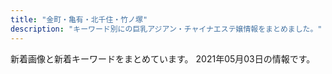 ```yaml
---
title: "金町・亀有・北千住・竹ノ塚"
description: "キーワード別にの巨乳アジアン・チャイナエステ嬢情報をまとめました。"
---
```


新着画像と新着キーワードをまとめています。
2021年05月03日の情報です。

<DmmAffiliateIns />
<KeywordTable
  shops={
    [
    {
        "station": "JR\u91d1\u753a\u99c5\u5317\u53e3",
        "keywords": {
            "87": 4,
            "86": 6,
            "88": 4,
            "E": 4,
            "C": 15,
            "F": 4,
            "D": 14,
            "85": 8
        },
        "name": "\u3086\u308a\u304b\u3054",
        "img_links": [
            "http://www.yurikago-massage.work/img/sta10.jpg",
            "http://www.yurikago-massage.work/img/sta7.jpg",
            "http://www.yurikago-massage.work/img/st12.jpg",
            "http://www.yurikago-massage.work/img/sta8.jpg",
            "http://www.yurikago-massage.work/img/st13.jpg",
            "http://www.yurikago-massage.work/img/sta13.jpg",
            "http://www.yurikago-massage.work/img/st10.jpg",
            "http://www.yurikago-massage.work/img/sta11.jpg",
            "http://www.yurikago-massage.work/img/fla-2.jpg",
            "http://www.yurikago-massage.work/img/botton.jpg",
            "http://www.yurikago-massage.work/img/sta12.jpg",
            "http://www.yurikago-massage.work/img/st8.jpg",
            "http://www.yurikago-massage.work/img/st6.jpg",
            "http://www.yurikago-massage.work/img/sta9.jpg",
            "http://www.yurikago-massage.work/img/mo.png",
            "http://www.yurikago-massage.work/img/st11.jpg",
            "http://www.yurikago-massage.work/img/st9.jpg",
            "http://www.yurikago-massage.work/img/fla-1.jpg",
            "http://www.yurikago-massage.work/img/st09.jpg",
            "http://www.yurikago-massage.work/img/nos.jpg",
            "http://www.yurikago-massage.work/img/st7.jpg",
            "http://www.yurikago-massage.work/img/sta6.jpg"
        ],
        "url": "http://www.yurikago-massage.work/"
    },
    {
        "url": "https://besteste.com/",
        "keywords": {
            "D": 2,
            "E": 2,
            "C": 1,
            "85": 2,
            "86": 1
        },
        "name": "\u685c",
        "station": "JR\u4e80\u6709\u99c5\u5317\u53e3",
        "img_links": [
            "https://besteste.com/staffPhoto/s20210427121000.jpg",
            "https://besteste.com/images/returnBtn.png",
            "https://besteste.com/staffPhoto/b20201104202740.jpg",
            "https://besteste.com/staffPhoto/s20210427120848.jpg",
            "https://besteste.com/staffPhoto/b20201104202235.jpg",
            "https://besteste.com/staffPhoto/b20210206174451.jpg",
            "https://besteste.com/staffPhoto/s20210427121331.jpg",
            "https://besteste.com/staffPhoto/s20201104202024.jpg",
            "https://besteste.com/staffPhoto/s20201104202740.jpg",
            "https://besteste.com/staffPhoto/b20210427121106.jpg",
            "https://besteste.com/staffPhoto/s20201223163111.jpg",
            "https://besteste.com/staffPhoto/b20201104202024.jpg",
            "https://besteste.com/staffPhoto/b20201104202122.jpg",
            "https://besteste.com/images/slider1/03.jpg",
            "https://besteste.com/staffPhoto/b20210206174033.jpg",
            "https://besteste.com/staffPhoto/b20201223163111.jpg",
            "https://besteste.com/staffPhoto/b20210206174605.jpg",
            "https://besteste.com/staffPhoto/b20210206174329.jpg",
            "https://besteste.com/staffPhoto/b20210427121331.jpg",
            "https://besteste.com/staffPhoto/b20201104201732.jpg",
            "https://besteste.com/staffPhoto/b20210427120848.jpg",
            "https://besteste.com/staffPhoto/b20210427121000.jpg",
            "https://besteste.com/staffPhoto/s20210427121106.jpg",
            "https://besteste.com/images/mobile.jpg",
            "https://besteste.com/staffPhoto/s20201104202356.jpg",
            "https://besteste.com/staffPhoto/s20201104202235.jpg",
            "https://besteste.com/staffPhoto/s20210427121216.jpg",
            "https://besteste.com/images/slider1/01.jpg",
            "https://besteste.com/staffPhoto/b20201104202637.jpg",
            "https://besteste.com/staffPhoto/b20201104202356.jpg",
            "https://besteste.com/staffPhoto/b20201104202509.jpg",
            "https://besteste.com/staffPhoto/s20201104202637.jpg",
            "https://besteste.com/staffPhoto/s20210206174033.jpg",
            "https://besteste.com/staffPhoto/s20201104202122.jpg",
            "https://besteste.com/staffPhoto/b20210427121216.jpg",
            "https://besteste.com/staffPhoto/b20210206174200.jpg",
            "https://besteste.com/js/sliderLine/slide_next.png",
            "https://besteste.com/staffPhoto/s20201104201732.jpg",
            "https://besteste.com/staffPhoto/s20201104202509.jpg",
            "https://besteste.com/js/sliderLine/slide_prev.png"
        ]
    },
    {
        "name": "\u7e01",
        "keywords": {
            "C": 5,
            "85": 5,
            "D": 15,
            "83": 5,
            "86": 10
        },
        "station": "\u897f\u65b0\u4e95\u99c5\u897f\u53e3",
        "url": "http://rakuen.ies.fun/",
        "img_links": [
            "http://rakuen.ies.fun/images/mobile.jpg",
            "http://rakuen.ies.fun/images/s_staff.png",
            "http://rakuen.ies.fun/images/info.jpg",
            "http://rakuen.ies.fun/photos/sites/40/2021/04/2021040203112138.jpg",
            "http://rakuen.ies.fun/photos/sites/40/2021/04/202104020311230.jpg",
            "http://rakuen.ies.fun/images/room1.jpg",
            "http://rakuen.ies.fun/images/s_link.png",
            "http://rakuen.ies.fun/images/room3.jpg",
            "http://rakuen.ies.fun/photos/sites/40/2021/04/2021040203112232.jpg",
            "http://rakuen.ies.fun/images/s3.jpg",
            "http://rakuen.ies.fun/images/room2.jpg",
            "http://rakuen.ies.fun/images/info2.jpg",
            "http://rakuen.ies.fun/images/room4.jpg",
            "http://rakuen.ies.fun/images/tel.jpg",
            "http://rakuen.ies.fun/images/s_news.jpg",
            "http://rakuen.ies.fun/photos/sites/40/2021/04/2021040203112298.jpg"
        ]
    },
    {
        "keywords": {},
        "img_links": [
            "https://image.jimcdn.com/app/cms/image/transf/dimension=1080x1024:format=jpg/path/s491738307dab8ed0/image/ie54739bfe4411825/version/1619509620/image.jpg",
            "https://image.jimcdn.com/app/cms/image/transf/dimension=1080x1024:format=jpg/path/s491738307dab8ed0/image/i8114f4be25f79eef/version/1617353476/image.jpg",
            "https://image.jimcdn.com/app/cms/image/transf/none/path/s491738307dab8ed0/image/i5806f8c0fbbca598/version/1417614009/image.jpg",
            "https://image.jimcdn.com/app/cms/image/transf/none/path/s491738307dab8ed0/image/iba7a970dbc047ea1/version/1619509549/image.jpg",
            "https://image.jimcdn.com/app/cms/image/transf/dimension=1080x1024:format=jpg/path/s491738307dab8ed0/image/i0ab0a1b77accb1c7/version/1616305682/image.jpg"
        ],
        "name": "\u541b\u5b89",
        "url": "https://kungangm.jimdofree.com/",
        "station": "\u5800\u5207\u83d6\u84b2\u5712\u99c5"
    },
    {
        "name": "\u6e80\u8db3\u5ea6666",
        "img_links": [],
        "url": "http://manzoku666.ests.jp/",
        "keywords": {},
        "station": "JR\u4e80\u6709\u99c5\u5317\u53e3"
    },
    {
        "name": "\u5065\u5eb7\u306e\u5bb6",
        "station": "\u6885\u5cf6\u99c5",
        "keywords": {},
        "img_links": [
            "http://kenkounoie-umejima.este88.com/images/img4.jpg",
            "http://kenkounoie-umejima.este88.com/images/info.png",
            "http://kenkounoie-umejima.este88.com/gals/risa1.jpg",
            "http://kenkounoie-umejima.este88.com/gals/rika1.jpg",
            "http://kenkounoie-umejima.este88.com/gals/ai1.jpg",
            "http://kenkounoie-umejima.este88.com/gals/akane1.jpg",
            "http://kenkounoie-umejima.este88.com/i/sp02.jpg",
            "http://kenkounoie-umejima.este88.com/gals/mimi1.jpg",
            "http://kenkounoie-umejima.este88.com/gals/kiki1.jpg",
            "http://kenkounoie-umejima.este88.com/images/acc3.jpg",
            "http://kenkounoie-umejima.este88.com/images/acc2.jpg",
            "http://kenkounoie-umejima.este88.com/images/img1.jpg",
            "http://kenkounoie-umejima.este88.com/images/acc5.jpg",
            "http://kenkounoie-umejima.este88.com/images/acc4.jpg",
            "http://kenkounoie-umejima.este88.com/images/img2.jpg",
            "http://kenkounoie-umejima.este88.com/images/qr.jpg",
            "http://kenkounoie-umejima.este88.com/images/img3.jpg",
            "http://kenkounoie-umejima.este88.com/images/acc1.jpg",
            "http://kenkounoie-umejima.este88.com/gals/emi1.jpg"
        ],
        "url": "http://kenkounoie-umejima.este88.com/"
    },
    {
        "name": "\u7f8e\u5802",
        "img_links": [
            "http://aroma-heal.com/img/sys3.png",
            "http://aroma-heal.com/img/t-t.jpg",
            "http://aroma-heal.com/staff/yuki/01.jpg",
            "http://aroma-heal.com/img/adrs.jpg",
            "http://aroma-heal.com/img/sys4.png",
            "http://aroma-heal.com/img/t-r.jpg",
            "http://aroma-heal.com/img/info.jpg",
            "http://aroma-heal.com/img/paypay.png",
            "http://aroma-heal.com/img/t-o.jpg",
            "http://aroma-heal.com/img/botton.jpg",
            "http://aroma-heal.com/img/pc.jpg",
            "http://aroma-heal.com/img/cam.jpg",
            "http://aroma-heal.com/img/sys1.png",
            "http://aroma-heal.com/staff/aoi/01.jpg",
            "http://aroma-heal.com/staff/mimi/01.jpg",
            "http://aroma-heal.com/img/t-s.jpg",
            "http://aroma-heal.com/img/sys2.png",
            "http://aroma-heal.com/img/tel.jpg",
            "http://aroma-heal.com/img/pic.jpg",
            "http://aroma-heal.com/img/sysetc.png",
            "http://aroma-heal.com/img/tit.jpg",
            "http://aroma-heal.com/img/t-a.jpg",
            "http://aroma-heal.com/img/add.jpg"
        ],
        "station": "JR\u5317\u5343\u4f4f\u99c5\u6771\u53e3",
        "url": "http://aroma-heal.com/",
        "keywords": {}
    },
    {
        "keywords": {
            "D": 9,
            "\u80f8": 1,
            "E": 9,
            "C": 9,
            "88": 9,
            "83": 9,
            "90": 27,
            "85": 18
        },
        "img_links": [
            "http://starrysky.esnavi.work/2/uploadimg/1609136727.jpeg",
            "http://starrysky.esnavi.work/2/uploadimg/1565558725.jpg",
            "http://starrysky.esnavi.work/vis_theptframe.png",
            "https://pwchp.com/images_editor/124/images/1559717095-146381_2.jpg",
            "http://starrysky.esnavi.work/2/uploadimg/1618889943.jpeg",
            "http://starrysky.esnavi.work/2/uploadimg/1596225793.jpg",
            "http://starrysky.esnavi.work/2/uploadimg/1574764277.jpg",
            "http://starrysky.esnavi.work/1-1PZ515095RN.jpg",
            "http://starrysky.esnavi.work/2/uploadimg/1617615141.jpeg",
            "http://starrysky.esnavi.work/2/uploadimg/1609136908.jpeg",
            "https://century.pwchp.com/images/vis_theptframe.png",
            "http://starrysky.esnavi.work/iDl2toJilLq62VX.png"
        ],
        "url": "http://starrysky.esnavi.work/",
        "name": "\u6fc0\u5b89\u5929\u4f7f",
        "station": "\u7dbe\u702c\u99c5\u6771\u53e3"
    },
    {
        "img_links": [
            "http://youfirstesthe.com/upload/girl/img03/img2_0028.jpg",
            "http://youfirstesthe.com/upload/girl/img02/img1_0021.jpg",
            "http://youfirstesthe.com/upload/girl/img02/img1_0008.jpg",
            "http://youfirstesthe.com/upload/girl/img02/img1_0015.jpg",
            "http://youfirstesthe.com/upload/girl/img03/img1_0016.jpg",
            "http://youfirstesthe.com/upload/girl/img02/img1_0029.jpg",
            "http://youfirstesthe.com/upload/girl/img03/img1_0029.jpg",
            "http://youfirstesthe.com/upload/girl/img03/img2_0014.jpg",
            "http://youfirstesthe.com/images/common/tel.png",
            "http://youfirstesthe.com/images/top/ranking02.png",
            "http://youfirstesthe.com/upload/girl/img03/img5_0008.jpg",
            "http://youfirstesthe.com/upload/girl/img03/img1_0008.jpg",
            "http://youfirstesthe.com/upload/girl/img03/img2_0008.jpg",
            "http://youfirstesthe.com/upload/girl/img03/img3_0007.jpg",
            "http://youfirstesthe.com/upload/girl/img03/img1_0026.jpg",
            "http://youfirstesthe.com/upload/girl/img03/img1_0021.jpg",
            "http://youfirstesthe.com/upload/girl/img03/img2_0007.jpg",
            "http://youfirstesthe.com/upload/board/img_1600470945.jpg",
            "http://youfirstesthe.com/upload/girl/img03/img3_0008.jpg",
            "http://youfirstesthe.com/images/top/news.png",
            "http://youfirstesthe.com/upload/girl/img02/img1_0028.jpg",
            "http://youfirstesthe.com/upload/girl/img02/img1_0003.jpg",
            "http://youfirstesthe.com/upload/girl/img03/img2_0020.jpg",
            "http://youfirstesthe.com/upload/girl/img03/img1_0027.jpg",
            "http://youfirstesthe.com/upload/girl/img03/img3_0003.jpg",
            "http://youfirstesthe.com/upload/girl/img03/img1_0014.jpg",
            "http://youfirstesthe.com/upload/girl/img03/img1_0015.jpg",
            "http://youfirstesthe.com/images/top/pickup_box.png",
            "http://youfirstesthe.com/upload/girl/img03/img1_0019.jpg",
            "http://youfirstesthe.com/images/top/list_btn.png",
            "http://youfirstesthe.com/upload/board/img_1616074420.jpg",
            "http://youfirstesthe.com/upload/girl/img03/img1_0028.jpg",
            "http://youfirstesthe.com/images/common/main_txt_corona.jpg",
            "http://youfirstesthe.com/upload/girl/img03/img3_0020.jpg",
            "http://youfirstesthe.com/upload/girl/img03/img1_0004.jpg",
            "http://youfirstesthe.com/upload/girl/img03/img4_0008.jpg",
            "http://youfirstesthe.com/upload/girl/img02/img1_0014.jpg",
            "http://youfirstesthe.com/upload/girl/img02/img1_0026.jpg",
            "http://youfirstesthe.com/upload/girl/img03/img2_0029.jpg",
            "http://youfirstesthe.com/upload/board/img_1601452249.jpg",
            "http://youfirstesthe.com/upload/board/img_1555924960.jpg",
            "http://youfirstesthe.com/upload/board/img_1558501433.jpg",
            "http://youfirstesthe.com/upload/girl/img03/img1_0003.jpg",
            "http://youfirstesthe.com/upload/girl/img03/img1_0020.jpg",
            "http://youfirstesthe.com/upload/girl/img03/img1_0007.jpg",
            "http://youfirstesthe.com/upload/girl/img02/img1_0007.jpg",
            "http://youfirstesthe.com/upload/girl/img03/img4_0007.jpg",
            "http://youfirstesthe.com/upload/girl/img02/img1_0019.jpg",
            "http://youfirstesthe.com/images/top/ranking03.png",
            "http://youfirstesthe.com/upload/girl/img02/img1_0027.jpg",
            "http://youfirstesthe.com/upload/girl/img03/img2_0019.jpg",
            "http://youfirstesthe.com/upload/girl/img02/img1_0016.jpg",
            "http://youfirstesthe.com/upload/girl/img02/img1_0004.jpg",
            "http://youfirstesthe.com/upload/board/img_1616074473.jpg",
            "http://youfirstesthe.com/images/top/ranking01.png",
            "http://youfirstesthe.com/upload/girl/img03/img2_0016.jpg",
            "http://youfirstesthe.com/upload/girl/img02/img1_0020.jpg",
            "http://youfirstesthe.com/upload/girl/img03/img2_0003.jpg"
        ],
        "name": "You First*\u30e6\u30fc\u30d5\u30a1\u30fc\u30b9\u30c8",
        "keywords": {
            "\u30bb\u30af\u30b7\u30fc": 5,
            "G": 5
        },
        "station": "\u7dbe\u702c\u99c5\u6771\u53e3",
        "url": "http://youfirstesthe.com/"
    },
    {
        "img_links": [
            "http://spring02.est888.com/css/staff/staff11-b.png",
            "http://spring02.est888.com/css/staff/staff11-a.png",
            "http://spring02.est888.com/css/staff/staff12.png",
            "http://spring02.est888.com/css/tel.png",
            "http://spring02.est888.com/css/nav/nav-001.png",
            "http://spring02.est888.com/css/staff/staff09.png",
            "http://spring02.est888.com/css/staff/staff01-a.png",
            "http://spring02.est888.com/css/staff/staff12-b.png",
            "http://spring02.est888.com/css/staff/staff005-a.png",
            "http://spring02.est888.com/css/top04.png",
            "http://spring02.est888.com/css/nav/nav-003.png",
            "http://spring02.est888.com/css/nav/nav-006.png",
            "http://spring02.est888.com/css/staff/staff04-b.png",
            "http://spring02.est888.com/css/osusume01.png",
            "http://spring02.est888.com/css/staff/staff010-b.png",
            "http://spring02.est888.com/css/staff/staff003-b.png",
            "http://spring02.est888.com/css/staff/staff005.png",
            "http://spring02.est888.com/css/nav/nav-004.png",
            "http://spring02.est888.com/css/staff/staff04.png",
            "http://spring02.est888.com/css/top01.png",
            "http://spring02.est888.com/css/staff/staff11.png",
            "http://spring02.est888.com/css/staff/staff01.png",
            "http://spring02.est888.com/css/staff/staff03-a.png",
            "http://spring02.est888.com/css/nav/nav-002.png",
            "http://spring02.est888.com/css/staff/staff09-b.png",
            "http://spring02.est888.com/css/staff/staff010.png",
            "http://spring02.est888.com/css/staff/staff0008.png",
            "http://spring02.est888.com/css/staff/staff01-b.png",
            "http://spring02.est888.com/css/top003.png",
            "http://spring02.est888.com/css/staff/staff04-a.png",
            "http://spring02.est888.com/css/staff/staff09-a.png",
            "http://spring02.est888.com/css/staff/staff12-a.png",
            "http://spring02.est888.com/css/top02-left.png",
            "http://spring02.est888.com/css/nav/nav-005.png",
            "http://spring02.est888.com/css/staff/staff010-a.png",
            "http://spring02.est888.com/css/staff/staff008-b.png",
            "http://spring02.est888.com/css/staff/staff03.png",
            "http://spring02.est888.com/css/staff/staff005-b.png"
        ],
        "url": "http://spring02.est888.com/",
        "station": "\u7dbe\u702c\u99c5\u897f\u53e3",
        "keywords": {
            "E": 2,
            "C": 4,
            "G": 1,
            "91": 1,
            "85": 3,
            "90": 3,
            "89": 1,
            "84": 1
        },
        "name": "Spring-\u30b9\u30d7\u30ea\u30f3\u30b0-"
    },
    {
        "img_links": [
            "https://anna.iest.info/photos/sites/32/2020/09/2020092310084345.jpg",
            "https://anna.iest.info/images/05.jpg",
            "https://anna.iest.info/photos/sites/32/2020/09/2020092310053060.jpg",
            "https://anna.iest.info/photos/sites/32/2020/09/2020092310095442.jpg",
            "https://anna.iest.info/images/room1.jpg",
            "https://anna.iest.info/photos/sites/32/2021/01/2021012102543828.jpg",
            "https://anna.iest.info/photos/sites/32/2020/09/2020092310053021.jpg",
            "https://anna.iest.info/images/top.png",
            "https://anna.iest.info/photos/sites/32/2020/11/2020110204554291.jpg",
            "https://anna.iest.info/photos/sites/32/2021/01/202101230226466.jpg",
            "https://anna.iest.info/photos/sites/32/2020/09/2020092310180247.jpg",
            "https://anna.iest.info/photos/sites/32/2020/09/2020092310104790.jpg",
            "https://anna.iest.info/photos/sites/32/2021/03/2021030906341691.jpg",
            "https://anna.iest.info/images/sp_top.jpg",
            "https://anna.iest.info/photos/sites/32/2021/01/2021012302265121.jpg",
            "https://anna.iest.info/photos/sites/32/2020/09/2020092310230663.jpg",
            "https://anna.iest.info/images/09.jpg",
            "https://anna.iest.info/photos/sites/32/2020/10/2020102309073277.jpg",
            "https://anna.iest.info/images/room3.jpg",
            "https://anna.iest.info/images/room2.jpg",
            "https://anna.iest.info/images/side_link03.png",
            "https://anna.iest.info/photos/sites/32/2021/01/2021012102544587.jpg",
            "https://anna.iest.info/photos/sites/32/2021/03/202103090634171.jpg",
            "https://anna.iest.info/photos/sites/32/2020/09/2020092404431618.jpg",
            "https://anna.iest.info/photos/sites/32/2020/12/2020122407252653.jpg",
            "https://anna.iest.info/images/side_link02.png",
            "https://anna.iest.info/images/room4.jpg",
            "https://anna.iest.info/photos/sites/32/2021/04/2021040703585933.jpg"
        ],
        "station": "\u7af9\u30ce\u585a\u99c5\u6771\u53e3",
        "url": "https://anna.iest.info/",
        "keywords": {
            "D": 161,
            "86": 92,
            "87": 92,
            "80": 23,
            "83": 23,
            "85": 23,
            "88": 23,
            "C": 46,
            "E": 69
        },
        "name": "\u5b89\u5a1c\u30fb\u30a2\u30f3\u30ca"
    },
    {
        "station": "\u6885\u5cf6\u99c5",
        "img_links": [
            "http://relax-esthe.tokyo/css/m-top-right01.jpg",
            "http://relax-esthe.tokyo/css/staff/staff01.png",
            "http://relax-esthe.tokyo/css/staff/staff09.png",
            "http://relax-esthe.tokyo/css/m-yejiao.jpg",
            "http://relax-esthe.tokyo/css/top-left01.jpg",
            "http://relax-esthe.tokyo/css/m-top02.jpg",
            "http://relax-esthe.tokyo/css/m-top-right03.jpg",
            "http://relax-esthe.tokyo/css/m-top-right04.jpg",
            "http://relax-esthe.tokyo/css/m-right.jpg",
            "http://relax-esthe.tokyo/css/m-left.jpg",
            "http://relax-esthe.tokyo/css/staff/staff08.png",
            "http://relax-esthe.tokyo/css/staff/staff02.png",
            "http://relax-esthe.tokyo/css/staff/staff05.png",
            "http://relax-esthe.tokyo/images/call.png",
            "http://relax-esthe.tokyo/css/m-head1.jpg",
            "http://relax-esthe.tokyo/css/staff/staff06.png",
            "http://relax-esthe.tokyo/css/staff/staff03.png",
            "http://relax-esthe.tokyo/css/staff/staff07.png",
            "http://relax-esthe.tokyo/css/m-top-right02.jpg"
        ],
        "name": "Amor-\u30a2\u30e2\u30fc\u30eb-",
        "url": "http://relax-esthe.tokyo/",
        "keywords": {}
    },
    {
        "url": "http://iris.este.work/",
        "name": "IRIS \uff5e\u30a2\u30a4\u30ea\u30b9\uff5e",
        "keywords": {
            "90": 1,
            "87": 1,
            "84": 1,
            "C": 2,
            "D": 4,
            "E": 2,
            "85": 3,
            "86": 3,
            "83": 1
        },
        "img_links": [
            "http://iris.este.work/head.jpg",
            "http://iris.este.work/2/uploadimg/1587527299.jpg",
            "http://iris.este.work/2/uploadimg/1597642441.jpeg",
            "http://iris.este.work/s1.png",
            "http://iris.este.work/int1.png",
            "http://iris.este.work/2/uploadimg/1587527512.jpg",
            "http://iris.este.work/2/uploadimg/1615527059.jpeg",
            "http://iris.este.work/news.jpg",
            "http://iris.este.work/2/uploadimg/1610606666.jpg",
            "http://iris.este.work/2/uploadimg/1591787978.jpg",
            "http://iris.este.work/sys1.jpg",
            "http://iris.este.work/2/uploadimg/1610606533.jpg",
            "http://iris.este.work/staff_t.jpg",
            "http://iris.este.work/2/uploadimg/1597806778.jpg",
            "http://iris.este.work/2/uploadimg/1607661251.jpg",
            "http://iris.este.work/sys2.jpg",
            "http://iris.este.work/2/uploadimg/1604372331.jpg"
        ],
        "station": "JR\u5317\u5343\u4f4f\u99c5\u6771\u53e3"
    },
    {
        "url": "http://www.maria0228.com/",
        "station": "JR\u4e80\u6709\u99c5\u5317\u53e3",
        "name": "\u7652\u3057\u306e\u5bb6",
        "keywords": {},
        "img_links": [
            "http://www.maria0228.com/img/3.jpg",
            "http://www.maria0228.com/img/6.jpg",
            "http://www.maria0228.com/img/yuri.jpg",
            "http://www.maria0228.com/img/nana.jpg",
            "http://www.maria0228.com/img/4.jpg",
            "http://www.maria0228.com/img/danni.jpg",
            "http://www.maria0228.com/img/mina.jpg",
            "http://www.maria0228.com/img/aya.jpg",
            "http://www.maria0228.com/img/7.jpg",
            "http://www.maria0228.com/img/1.jpg",
            "http://www.maria0228.com/img/5.jpg",
            "http://www.maria0228.com/img/ayumi.jpg",
            "http://www.maria0228.com/img/2.jpg",
            "http://www.maria0228.com/img/erika.jpg"
        ]
    },
    {
        "keywords": {
            "D": 6
        },
        "url": "http://esthe-massage.pink/",
        "img_links": [
            "http://esthe-massage.pink/images/tb1.png",
            "http://esthe-massage.pink/sp/images/cg3.jpg",
            "http://esthe-massage.pink/images/compaign.jpg",
            "http://esthe-massage.pink/sp/images/cg9.jpg",
            "http://esthe-massage.pink/images/cg7.jpg",
            "http://esthe-massage.pink/sp/images/cg6.jpg",
            "http://esthe-massage.pink/images/mobile1.jpg",
            "http://esthe-massage.pink/images/tb.png",
            "http://esthe-massage.pink/sp/images/teline.png",
            "http://esthe-massage.pink/sp/images/telb.png",
            "http://esthe-massage.pink/images/news.jpg",
            "http://esthe-massage.pink/images/staff_s.jpg",
            "http://esthe-massage.pink/sp/images/cg2.jpg",
            "http://esthe-massage.pink/images/aboutus.jpg",
            "http://esthe-massage.pink/images/cg2.jpg",
            "http://esthe-massage.pink/images/staff_tit.jpg",
            "http://esthe-massage.pink/images/cg3.jpg",
            "http://esthe-massage.pink/images/cg1.jpg",
            "http://esthe-massage.pink/sp/images/top-img01.png",
            "http://esthe-massage.pink/images/cg6.jpg",
            "http://esthe-massage.pink/sp/images/tel.png",
            "http://esthe-massage.pink/images/bb.png",
            "http://esthe-massage.pink/images/top.png",
            "http://esthe-massage.pink/sp/images/cg1.jpg",
            "http://esthe-massage.pink/images/line.jpg",
            "http://esthe-massage.pink/images/line2.jpg",
            "http://esthe-massage.pink/images/end3.png",
            "http://esthe-massage.pink/images/cg9.jpg",
            "http://esthe-massage.pink/sp/images/cg7.jpg",
            "http://esthe-massage.pink/images/mobile.jpg",
            "http://esthe-massage.pink/images/pick.jpg",
            "http://esthe-massage.pink/images/newface.jpg"
        ],
        "station": "JR\u91d1\u753a\u99c5\u5317\u53e3",
        "name": "\u96c5"
    },
    {
        "keywords": {
            "E": 2,
            "D": 1
        },
        "name": "\u6cc9\u30fb\u3044\u305a\u307f",
        "img_links": [
            "https://moon-love.info/images/slider1/01.jpg",
            "https://moon-love.info/images/slider1/03.jpg",
            "https://moon-love.info/js/sliderLine/slide_next.png",
            "https://moon-love.info/uploadfiles/Image/image.png",
            "https://moon-love.info/js/sliderLine/slide_prev.png",
            "https://moon-love.info/uploadfiles/images/campaignIyasiHealCom.jpg",
            "https://moon-love.info/images/returnBtn.png",
            "https://moon-love.info/images/slider1/02.jpg",
            "https://moon-love.info/staffPhoto/b20200711151214.jpg",
            "https://moon-love.info/staffPhoto/s20200527170611.jpg",
            "https://moon-love.info/staffPhoto/b20200527170611.jpg",
            "https://moon-love.info/images/gallery1.png",
            "https://moon-love.info/images/noImg.jpg",
            "https://moon-love.info/staffPhoto/s20200711151214.jpg",
            "https://moon-love.info/images/mobile.jpg"
        ],
        "station": "\u5317\u5343\u4f4f\u99c5\u6771\u53e3",
        "url": "https://moon-love.info/"
    },
    {
        "url": "http://iyasinobara.oks.bz/",
        "keywords": {
            "90": 5,
            "C": 16,
            "87": 5,
            "D": 10,
            "85": 5,
            "F": 5,
            "82": 5
        },
        "img_links": [
            "http://iyasinobara.oks.bz/images/top.jpg",
            "http://iyasinobara.oks.bz/images/s_staff.jpg",
            "http://iyasinobara.oks.bz/images/s_shedule.jpg",
            "http://iyasinobara.oks.bz/images/mobile.jpg",
            "http://iyasinobara.oks.bz/images/room3.jpg",
            "http://iyasinobara.oks.bz/images/room4.jpg",
            "http://iyasinobara.oks.bz/images/room2.jpg",
            "http://iyasinobara.oks.bz/images/s_news.jpg",
            "http://iyasinobara.oks.bz/photos/sites/36/2020/02/2020021401252254.jpg",
            "http://iyasinobara.oks.bz/images/room1.jpg",
            "http://iyasinobara.oks.bz/photos/sites/36/2019/12/2019121401184994.jpg",
            "http://iyasinobara.oks.bz/photos/sites/36/2020/11/2020112101523963.jpg",
            "http://iyasinobara.oks.bz/photos/sites/36/2021/03/2021030303232197.jpg"
        ],
        "name": "\u7652\u3057\u306e\u8594\u8587",
        "station": "JR\u91d1\u753a\u99c5\u5317\u53e3"
    },
    {
        "url": "http://www.kenyoku.work/",
        "keywords": {},
        "name": "\u5065\u6b32",
        "station": "JR\u91d1\u753a\u99c5\u5317\u53e3",
        "img_links": [
            "http://www.kenyoku.work/images/b1.jpg",
            "http://www.kenyoku.work/images/2.jpg",
            "http://www.kenyoku.work/images/info.png",
            "http://www.kenyoku.work/images/s1.png",
            "http://www.kenyoku.work/images/int2.png",
            "http://www.kenyoku.work/images/1.jpg",
            "http://www.kenyoku.work/img/ami1.jpg",
            "http://www.kenyoku.work/images/4.jpg",
            "http://www.kenyoku.work/images/staff_t.jpg",
            "http://www.kenyoku.work/images/news.jpg",
            "http://www.kenyoku.work/img/risa1.jpg",
            "http://www.kenyoku.work/images/mobile.jpg",
            "http://www.kenyoku.work/images/sys.jpg",
            "http://www.kenyoku.work/images/b2.jpg",
            "http://www.kenyoku.work/img/miki1.jpg",
            "http://www.kenyoku.work/images/head.jpg",
            "http://www.kenyoku.work/images/3.jpg",
            "http://www.kenyoku.work/images/interior_t.jpg",
            "http://www.kenyoku.work/images/int1.png",
            "http://www.kenyoku.work/img/hana1.jpg"
        ]
    },
    {
        "url": "https://heart-peace.business.site/",
        "img_links": [],
        "name": "heart Peace \uff5e\u30cf\u30fc\u30c8\u30d4\u30fc\u30b9\uff5e",
        "keywords": {},
        "station": "\u7dbe\u702c\u99c5"
    },
    {
        "keywords": {},
        "name": "\u30b5\u30e9\u30f3",
        "img_links": [],
        "station": "JR\u4e80\u6709\u99c5\u5317\u53e3",
        "url": "http://kenkohouse.com/"
    },
    {
        "url": "http://urara.tyo.cm/",
        "img_links": [
            "http://urara.tyo.cm/images/top.png",
            "http://urara.tyo.cm/images/link_nav05.png",
            "http://urara.tyo.cm/photos/sites/5/2020/08/2020082101302071.jpg",
            "http://urara.tyo.cm/images/link_nav02.png",
            "http://urara.tyo.cm/photos/sites/5/2021/03/2021032608104729.jpg",
            "http://urara.tyo.cm/images/link_nav03.png",
            "http://urara.tyo.cm/images/tit_info01.png",
            "http://urara.tyo.cm/images/pagetop.png",
            "http://urara.tyo.cm/images/slider02.png",
            "http://urara.tyo.cm/photos/sites/5/2020/09/2020091508111353.jpg",
            "http://urara.tyo.cm/photos/sites/5/2020/07/2020072904152581.jpg",
            "http://urara.tyo.cm/photos/sites/5/2020/07/2020072904152438.jpg",
            "http://urara.tyo.cm/images/tit_staff01.png",
            "http://urara.tyo.cm/images/slider01.png",
            "http://urara.tyo.cm/images/tit_info02.png",
            "http://urara.tyo.cm/photos/sites/5/2020/11/2020112706272440.jpg",
            "http://urara.tyo.cm/images/bg_infotit.png",
            "http://urara.tyo.cm/images/link_nav01.png",
            "http://urara.tyo.cm/images/tit_staff02.png",
            "http://urara.tyo.cm/photos/sites/5/2020/07/2020072904152474.jpg",
            "http://urara.tyo.cm/images/link_nav06.png",
            "http://urara.tyo.cm/photos/sites/5/2020/10/2020101305325670.jpg",
            "http://urara.tyo.cm/photos/sites/5/2020/07/2020072904152344.jpg",
            "http://urara.tyo.cm/images/link_nav04.png",
            "http://urara.tyo.cm/images/slider03.png",
            "http://urara.tyo.cm/images/ico02.png",
            "http://urara.tyo.cm/photos/sites/5/2021/02/2021021804210413.jpg"
        ],
        "name": "\u9e97",
        "station": "JR\u91d1\u753a\u99c5\u5317\u53e3",
        "keywords": {
            "85": 48,
            "D": 120,
            "84": 12,
            "87": 12,
            "86": 48
        }
    },
    {
        "img_links": [
            "https://bright.xyz.mn/photos/sites/10/2021/02/2021020306534154-308x411.jpg",
            "https://bright.xyz.mn/photos/sites/10/2020/07/2020072611535558.jpg",
            "https://bright.xyz.mn/photos/sites/10/2020/02/2020022201512635-308x411.jpg",
            "https://bright.xyz.mn/images/staff_bj3.jpg",
            "https://bright.xyz.mn/images/mobile.jpg",
            "https://bright.xyz.mn/photos/sites/10/2020/11/2020112603202074.jpg",
            "https://bright.xyz.mn/photos/sites/10/2020/02/2020022201512671.jpg",
            "https://bright.xyz.mn/images/top.png",
            "https://bright.xyz.mn/photos/sites/10/2020/08/2020081003373131.jpg",
            "https://bright.xyz.mn/images/new.jpg",
            "https://bright.xyz.mn/photos/sites/10/2020/01/2020010607464468.jpg",
            "https://bright.xyz.mn/photos/sites/10/2021/03/2021031707474096-308x411.jpg",
            "https://bright.xyz.mn/images/s_link.jpg",
            "https://bright.xyz.mn/photos/sites/10/2021/02/2021021807083143.jpg",
            "https://bright.xyz.mn/photos/sites/10/2021/03/2021031707474096.jpg",
            "https://bright.xyz.mn/images/s_face.jpg",
            "https://bright.xyz.mn/photos/sites/10/2020/07/202007261153576.jpg",
            "https://bright.xyz.mn/images/end.png",
            "https://bright.xyz.mn/images/s_news.jpg",
            "https://bright.xyz.mn/images/news_bj3.jpg",
            "https://bright.xyz.mn/images/s_pick.png",
            "https://bright.xyz.mn/photos/sites/10/2020/08/2020081003373252.jpg",
            "https://bright.xyz.mn/images/2.jpg",
            "https://bright.xyz.mn/photos/sites/10/2020/11/2020110507362248.jpg",
            "https://bright.xyz.mn/photos/sites/10/2020/11/2020112603202074-308x411.jpg",
            "https://bright.xyz.mn/photos/sites/10/2020/01/2020010607464468-308x411.jpg",
            "https://bright.xyz.mn/photos/sites/10/2020/07/2020072612030016.jpg",
            "https://bright.xyz.mn/photos/sites/10/2020/02/2020022201512635.jpg",
            "https://bright.xyz.mn/images/s_therapist.jpg",
            "https://bright.xyz.mn/photos/sites/10/2021/02/2021020306534154.jpg",
            "https://bright.xyz.mn/images/1.jpg",
            "https://bright.xyz.mn/images/line.png"
        ],
        "name": "Plaisir\u30fb\u30d7\u30ec\u30b8\u30fc\u30eb",
        "keywords": {
            "E": 64,
            "86": 20,
            "83": 20,
            "87": 40,
            "92": 20,
            "89": 20,
            "G": 22,
            "H": 20,
            "F": 40,
            "88": 80,
            "D": 64
        },
        "url": "https://bright.xyz.mn/",
        "station": "JR\u4e80\u6709\u99c5\u5357\u53e3"
    },
    {
        "keywords": {
            "C": 2,
            "D": 5,
            "84": 1
        },
        "name": "\u4eba\u9b5a\u59eb",
        "img_links": [
            "http://ningyo-hime.com/staffPhoto/s20200905132814.jpg",
            "http://ningyo-hime.com/staffPhoto/b20200905132814.jpg",
            "http://ningyo-hime.com/staffPhoto/s20201212104914.jpg",
            "http://ningyo-hime.com/uploadfiles/Image/campaignNingyoHimeCom.jpg",
            "http://ningyo-hime.com/staffPhoto/b20200626161755.jpg",
            "http://ningyo-hime.com/images/gallery1.png",
            "http://ningyo-hime.com/staffPhoto/b20191003141511.jpg",
            "http://ningyo-hime.com/staffPhoto/b20201101082513.jpg",
            "http://ningyo-hime.com/images/slider1/01.jpg",
            "http://ningyo-hime.com/staffPhoto/b20201212104914.jpg",
            "http://ningyo-hime.com/staffPhoto/b20200630134438.jpg",
            "http://ningyo-hime.com/images/returnBtn.png",
            "http://ningyo-hime.com/staffPhoto/s20200707192550.jpg",
            "http://ningyo-hime.com/staffPhoto/s20201230174356.jpg",
            "http://ningyo-hime.com/staffPhoto/b20201230174356.jpg",
            "http://ningyo-hime.com/staffPhoto/s20201101082513.jpg",
            "http://ningyo-hime.com/staffPhoto/s20191003141511.jpg",
            "http://ningyo-hime.com/images/mobile.jpg",
            "http://ningyo-hime.com/js/sliderLine/slide_next.png",
            "http://ningyo-hime.com/staffPhoto/s20200626161755.jpg",
            "http://ningyo-hime.com/images/slider1/03.jpg",
            "http://ningyo-hime.com/staffPhoto/b20201212112712.jpg",
            "http://ningyo-hime.com/staffPhoto/s20200630134438.jpg",
            "http://ningyo-hime.com/staffPhoto/s20201212112712.jpg",
            "http://ningyo-hime.com/js/sliderLine/slide_prev.png",
            "http://ningyo-hime.com/staffPhoto/b20200707192550.jpg"
        ],
        "station": "\u7dbe\u702c\u99c5\u6771\u53e3",
        "url": "http://ningyo-hime.com/"
    },
    {
        "url": "http://www.luckystar.esturl.com/",
        "keywords": {
            "86": 4,
            "D": 8,
            "87": 4,
            "C": 11
        },
        "img_links": [
            "http://www.luckystar.esturl.com/images/slider/2.jpg",
            "http://www.luckystar.esturl.com/files/003.jpg",
            "http://www.luckystar.esturl.com/files/005-03.jpg",
            "http://www.luckystar.esturl.com/files/005-02.jpg",
            "http://www.luckystar.esturl.com/files/002-03.jpg",
            "http://www.luckystar.esturl.com/files/001-03.jpg",
            "http://www.luckystar.esturl.com/files/001-02.jpg",
            "http://www.luckystar.esturl.com/files/002-02.jpg",
            "http://www.luckystar.esturl.com/img/ttl_info.png",
            "http://www.luckystar.esturl.com/img/ttl_news.png",
            "http://www.luckystar.esturl.com/img/tel.png",
            "http://www.luckystar.esturl.com/files/003-03.jpg",
            "http://www.luckystar.esturl.com/img/pickup.jpg",
            "http://www.luckystar.esturl.com/files/005.jpg",
            "http://www.luckystar.esturl.com/img/goback.jpg",
            "http://www.luckystar.esturl.com/files/002.jpg",
            "http://www.luckystar.esturl.com/images/slider/1.jpg",
            "http://www.luckystar.esturl.com/images/slider/3.jpg",
            "http://www.luckystar.esturl.com/files/003-02.jpg",
            "http://www.luckystar.esturl.com/img/btn_blog.png",
            "http://www.luckystar.esturl.com/files/001.jpg"
        ],
        "name": "\u30e9\u30c3\u30ad\u30fc\u30b9\u30bf\u30fc",
        "station": "JR\u4e80\u6709\u99c5\u5317\u53e3"
    },
    {
        "img_links": [
            "http://angela.esjp.xyz/girl/4.jpg",
            "http://angela.esjp.xyz/images/nophotos.jpg",
            "http://angela.esjp.xyz/girl/3.jpg",
            "http://angela.esjp.xyz/girl/6.jpg",
            "http://angela.esjp.xyz/images/staff_bg.png",
            "http://angela.esjp.xyz/images/roomimg/photo01.jpg",
            "http://angela.esjp.xyz/images/newsbg.png",
            "http://angela.esjp.xyz/girl/1.jpg",
            "http://angela.esjp.xyz/images/topbg.jpg",
            "http://angela.esjp.xyz/images/pickup_line.png",
            "http://angela.esjp.xyz/images/mobile_bg.png",
            "http://angela.esjp.xyz/images/roomimg/photo02.jpg",
            "http://angela.esjp.xyz/girl/2.jpg",
            "http://angela.esjp.xyz/girl/5.jpg",
            "http://angela.esjp.xyz/images/tel_footer.png"
        ],
        "url": "http://angela.esjp.xyz/",
        "keywords": {},
        "name": "Angela \u30a2\u30f3\u30b8\u30a7\u30e9",
        "station": "\u7dbe\u702c\u99c5\u6771\u53e3"
    },
    {
        "station": "JR\u4e80\u6709\u99c5\u5357\u53e3",
        "name": "\u604b\u4eba\u697d\u5712",
        "url": "http://koi.rankuens.com/",
        "keywords": {
            "87": 2,
            "86": 2,
            "E": 2,
            "89": 1,
            "D": 3
        },
        "img_links": [
            "http://koi.rankuens.com/css/staff/staff00005.jpg",
            "http://koi.rankuens.com/css/nav/nav03.jpg",
            "http://koi.rankuens.com/css/nav/nav06.jpg",
            "http://koi.rankuens.com/css/staff/staff10.jpg",
            "http://koi.rankuens.com/css/staff/staff09.jpg",
            "http://koi.rankuens.com/css/nav/nav02.jpg",
            "http://koi.rankuens.com/css/head03.jpg",
            "http://koi.rankuens.com/css/nav/nav05.jpg",
            "http://koi.rankuens.com/css/top0000001.jpg",
            "http://koi.rankuens.com/css/nav/nav04.jpg",
            "http://koi.rankuens.com/css/top005.jpg",
            "http://koi.rankuens.com/css/nav/nav01.jpg",
            "http://koi.rankuens.com/css/left.jpg",
            "http://koi.rankuens.com/css/staff/staff00006.jpg",
            "http://koi.rankuens.com/css/right.jpg",
            "http://koi.rankuens.com/css/staff/staff08.jpg",
            "http://koi.rankuens.com/css/top004.jpg"
        ]
    },
    {
        "station": "JR\u91d1\u753a\u99c5\u5317\u53e3",
        "img_links": [
            "https://lush.jpn.vin/images/room3.jpg",
            "https://lush.jpn.vin/photos/sites/6/2021/02/2021021804400223.jpg",
            "https://lush.jpn.vin/photos/sites/6/2020/12/2020121402091934.jpg",
            "https://lush.jpn.vin/images/girl.png",
            "https://lush.jpn.vin/images/top.png",
            "https://lush.jpn.vin/images/tit_news.png",
            "https://lush.jpn.vin/images/bg_comend.jpg",
            "https://lush.jpn.vin/images/room4.jpg",
            "https://lush.jpn.vin/images/border-bottom.png",
            "https://lush.jpn.vin/photos/sites/6/2021/01/2021011906135643.jpg",
            "https://lush.jpn.vin/images/room1.jpg",
            "https://lush.jpn.vin/images/lb.png",
            "https://lush.jpn.vin/images/tit_pick.jpg",
            "https://lush.jpn.vin/images/side_mobile.png",
            "https://lush.jpn.vin/images/rb.png",
            "https://lush.jpn.vin/images/tit_staff.jpg",
            "https://lush.jpn.vin/photos/sites/6/2021/01/2021012905303514.jpg",
            "https://lush.jpn.vin/photos/sites/6/2020/12/2020121402082025.jpg",
            "https://lush.jpn.vin/photos/sites/6/2020/12/2020121402072787.jpg",
            "https://lush.jpn.vin/images/room2.jpg",
            "https://lush.jpn.vin/photos/sites/6/2020/12/202012140206371.jpg",
            "https://lush.jpn.vin/images/end.jpg"
        ],
        "url": "https://lush.jpn.vin/",
        "keywords": {
            "D": 24,
            "86": 16,
            "89": 8,
            "87": 8,
            "90": 8,
            "88": 8,
            "C": 14,
            "85": 8
        },
        "name": "\u30e9\u30c3\u30b7\u30e5"
    },
    {
        "url": "http://raku.est888.com/",
        "station": "JR\u91d1\u753a\u99c5\u5317\u53e3",
        "img_links": [
            "http://raku.est888.com/css/nav/nav-006.jpg",
            "http://raku.est888.com/css/nav/nav-002.jpg",
            "http://raku.est888.com/css/osusume01.jpg",
            "http://raku.est888.com/css/staff/staff0001-a.png",
            "http://raku.est888.com/css/nav/nav-004.jpg",
            "http://raku.est888.com/css/nav/nav-001.jpg",
            "http://raku.est888.com/css/top02-left.png",
            "http://raku.est888.com/css/nav/nav-005.jpg",
            "http://raku.est888.com/css/staff/staff002-a.png",
            "http://raku.est888.com/css/cam0001.jpg",
            "http://raku.est888.com/css/nav/nav-003.jpg",
            "http://raku.est888.com/css/tel.png",
            "http://raku.est888.com/css/staff/staff01-a.png"
        ],
        "name": "\u697d",
        "keywords": {
            "87": 2,
            "C": 2,
            "89": 1,
            "D": 1
        }
    },
    {
        "url": "http://www.relax-miyabi.com/",
        "keywords": {
            "D": 6,
            "88": 3,
            "86": 3
        },
        "img_links": [
            "http://www.relax-miyabi.com/img/glo_02_off.jpg",
            "http://www.relax-miyabi.com/img/glo_03_off.jpg",
            "http://www.relax-miyabi.com/img/top-h5R2.jpg",
            "http://www.relax-miyabi.com/img/bnr-02_off.jpg",
            "http://www.relax-miyabi.com/img/slider/2.jpg",
            "http://www.relax-miyabi.com/img/bnr-01_off.jpg",
            "http://www.relax-miyabi.com/img/glo_01_off.jpg",
            "http://www.relax-miyabi.com/img/footer-top_off.jpg",
            "http://www.relax-miyabi.com/img/icon_tel.png",
            "http://www.relax-miyabi.com/img/glo_06_off.jpg",
            "http://www.relax-miyabi.com/img/top-h5R.jpg",
            "http://www.relax-miyabi.com/img/glo_05_off.jpg",
            "http://www.relax-miyabi.com/files/019-02.jpg",
            "http://www.relax-miyabi.com/img/top-course_off.jpg",
            "http://www.relax-miyabi.com/img/top-course2_off.jpg",
            "http://www.relax-miyabi.com/files/019-03.jpg",
            "http://www.relax-miyabi.com/img/h4-top.jpg",
            "http://www.relax-miyabi.com/files/014.jpg",
            "http://www.relax-miyabi.com/img/slider/3.jpg",
            "http://www.relax-miyabi.com/img/glo_04_off.jpg",
            "http://www.relax-miyabi.com/files/019.jpg",
            "http://www.relax-miyabi.com/files/014-02.jpg",
            "http://www.relax-miyabi.com/img/slider/1.jpg",
            "http://www.relax-miyabi.com/files/014-03.jpg"
        ],
        "station": "\u4e94\u53cd\u91ce\u99c5",
        "name": "\u96c5"
    },
    {
        "url": "http://ayase-ai.jpest.net/",
        "img_links": [
            "http://ayase-ai.jpest.net/uploads//sites/33/2020/11/g1-225x300.jpg",
            "http://ayase-ai.jpest.net/uploads//sites/33/2021/01/g1.jpg",
            "http://ayase-ai.jpest.net/uploads//sites/33/2021/04/g1.jpg",
            "http://ayase-ai.jpest.net/uploads//sites/33/2020/12/ss.png",
            "http://ayase-ai.jpest.net/uploads//sites/33/2021/04/g1-225x300.jpg",
            "http://ayase-ai.jpest.net/uploads//sites/33/2020/12/mobile-1.jpg",
            "http://ayase-ai.jpest.net/uploads//sites/33/2020/12/main_top-1.png",
            "http://ayase-ai.jpest.net/uploads//sites/33/2020/11/g6.jpg",
            "http://ayase-ai.jpest.net/uploads//sites/33/2020/11/g5-225x300.jpg",
            "http://ayase-ai.jpest.net/uploads//sites/33/2020/11/g4-225x300.jpg",
            "http://ayase-ai.jpest.net/uploads//sites/33/2020/12/r3-1.png",
            "http://ayase-ai.jpest.net/uploads//sites/33/2020/11/g1.jpg",
            "http://ayase-ai.jpest.net/uploads//sites/33/2020/12/main_bottom.png",
            "http://ayase-ai.jpest.net/uploads//sites/33/2020/11/g3.jpg",
            "http://ayase-ai.jpest.net/uploads//sites/33/2020/12/re.jpg",
            "http://ayase-ai.jpest.net/uploads//sites/33/2020/11/m-top02-1.jpg",
            "http://ayase-ai.jpest.net/uploads//sites/33/2020/12/main_top.png",
            "http://ayase-ai.jpest.net/uploads//sites/33/2021/01/g1-225x300.jpg",
            "http://ayase-ai.jpest.net/uploads//sites/33/2020/11/g2.jpg",
            "http://ayase-ai.jpest.net/uploads//sites/33/2020/12/ma01-1.jpg",
            "http://ayase-ai.jpest.net/uploads//sites/33/2020/12/shishu-2.png",
            "http://ayase-ai.jpest.net/uploads//sites/33/2020/12/r1.png",
            "http://ayase-ai.jpest.net/uploads//sites/33/2020/11/g5.jpg",
            "http://ayase-ai.jpest.net/uploads//sites/33/2020/12/r2-1.png",
            "http://ayase-ai.jpest.net/uploads//sites/33/2020/12/r4-1.png",
            "http://ayase-ai.jpest.net/uploads//sites/33/2020/11/g6-225x300.jpg",
            "http://ayase-ai.jpest.net/uploads//sites/33/2020/11/g2-225x300.jpg",
            "http://ayase-ai.jpest.net/uploads//sites/33/2020/12/main_bottom-1.png",
            "http://ayase-ai.jpest.net/uploads//sites/33/2020/11/g3-225x300.jpg",
            "http://ayase-ai.jpest.net/uploads//sites/33/2020/11/g4.jpg"
        ],
        "keywords": {},
        "name": "\u611b",
        "station": "\u7dbe\u702c\u99c5\u6771\u53e3"
    },
    {
        "keywords": {
            "86": 3,
            "87": 3
        },
        "name": "\u5927\u5bb6\u65cf",
        "station": "\u7af9\u30ce\u585a\u99c5\u6771\u53e3",
        "url": "http://esthe-aroma.xyz/",
        "img_links": [
            "http://esthe-aroma.xyz/images/acc.jpg",
            "http://esthe-aroma.xyz/images/staff.png",
            "http://esthe-aroma.xyz/images/info.png",
            "http://esthe-aroma.xyz/images/acc1.jpg",
            "http://esthe-aroma.xyz/images/friend.png",
            "http://esthe-aroma.xyz/images/main-sp.jpg",
            "http://esthe-aroma.xyz/images/clear.png",
            "http://esthe-aroma.xyz/images/home_002.png",
            "http://esthe-aroma.xyz/images/esthe2.jpg",
            "http://esthe-aroma.xyz/images/gallery.png",
            "http://esthe-aroma.xyz/images/header3.png",
            "http://esthe-aroma.xyz/images/home.png",
            "http://esthe-aroma.xyz/images/main1.jpg",
            "http://esthe-aroma.xyz/images/cg02.jpg",
            "http://esthe-aroma.xyz/images/esthe1.jpg",
            "http://esthe-aroma.xyz/images/blog_002.png",
            "http://esthe-aroma.xyz/images/link.png",
            "http://esthe-aroma.xyz/images/cg01.jpg",
            "http://esthe-aroma.xyz/images/esthe3.jpg"
        ]
    },
    {
        "keywords": {},
        "url": "http://e-luxury.work/",
        "station": "\u7dbe\u702c\u99c5\u897f\u53e3",
        "img_links": [
            "http://e-luxury.work/img/mimi1.jpg",
            "http://e-luxury.work/img/momoka1.jpg",
            "http://e-luxury.work/images/head.jpg",
            "http://e-luxury.work/img/eri1.jpg",
            "http://e-luxury.work/images/tel.jpg",
            "http://e-luxury.work/images/5.jpg",
            "http://e-luxury.work/img/kayo2.jpg",
            "http://e-luxury.work/images/b1.jpg",
            "http://e-luxury.work/img/kayo1.jpg",
            "http://e-luxury.work/images/tt.jpg",
            "http://e-luxury.work/images/6.jpg",
            "http://e-luxury.work/images/2.jpg",
            "http://e-luxury.work/images/sys.jpg",
            "http://e-luxury.work/images/interior_t.jpg",
            "http://e-luxury.work/images/staff_t.jpg",
            "http://e-luxury.work/images/7.jpg",
            "http://e-luxury.work/images/int1.jpg",
            "http://e-luxury.work/images/news.jpg",
            "http://e-luxury.work/images/1.jpg",
            "http://e-luxury.work/images/3.jpg",
            "http://e-luxury.work/img/minami1.jpg",
            "http://e-luxury.work/images/ta.jpg",
            "http://e-luxury.work/img/mina1.jpg",
            "http://e-luxury.work/images/4.jpg",
            "http://e-luxury.work/images/int2.jpg",
            "http://e-luxury.work/img/yuki1.jpg",
            "http://e-luxury.work/images/mobile.jpg"
        ],
        "name": "Angel"
    },
    {
        "station": "JR\u91d1\u753a\u99c5\u5317\u53e3",
        "url": "http://spring.est888.com/",
        "img_links": [
            "http://spring.est888.com/css/staff/staff004-b.png",
            "http://spring.est888.com/css/staff/staff17-b.png",
            "http://spring.est888.com/css/nav/nav-006.png",
            "http://spring.est888.com/css/nav/nav-001.png",
            "http://spring.est888.com/css/staff/staff012.png",
            "http://spring.est888.com/css/staff/staff004.png",
            "http://spring.est888.com/css/staff/staff17.png",
            "http://spring.est888.com/css/staff/staff0005-a.png",
            "http://spring.est888.com/css/staff/staff14-a.png",
            "http://spring.est888.com/css/staff/staff16.png",
            "http://spring.est888.com/css/staff/staff11.png",
            "http://spring.est888.com/css/staff/staff001-a.png",
            "http://spring.est888.com/css/staff/staff13-a.png",
            "http://spring.est888.com/css/staff/staff11-b.png",
            "http://spring.est888.com/css/top001.png",
            "http://spring.est888.com/css/staff/staff012-b.png",
            "http://spring.est888.com/css/staff/staff17-a.png",
            "http://spring.est888.com/css/staff/staff0010-b.png",
            "http://spring.est888.com/css/staff/staff001.png",
            "http://spring.est888.com/css/staff/staff13.png",
            "http://spring.est888.com/css/staff/staff14.png",
            "http://spring.est888.com/css/staff/staff11-a.png",
            "http://spring.est888.com/css/staff/staff010.png",
            "http://spring.est888.com/css/nav/nav-004.png",
            "http://spring.est888.com/css/staff/staff0005.png",
            "http://spring.est888.com/css/nav/nav-002.png",
            "http://spring.est888.com/css/top0000000003.jpg",
            "http://spring.est888.com/css/tel.png",
            "http://spring.est888.com/css/staff/staff0005-b.png",
            "http://spring.est888.com/css/nav/nav-003.png",
            "http://spring.est888.com/css/staff/staff010-a.png",
            "http://spring.est888.com/css/nav/nav-005.png",
            "http://spring.est888.com/css/staff/staff16-a.png",
            "http://spring.est888.com/css/staff/staff16-b.png",
            "http://spring.est888.com/css/staff/staff001-b.png",
            "http://spring.est888.com/css/staff/staff004-a.png",
            "http://spring.est888.com/css/staff/staff012-a.png",
            "http://spring.est888.com/css/staff/staff14-b.png"
        ],
        "keywords": {
            "91": 1,
            "89": 1,
            "90": 5,
            "85": 2,
            "D": 3,
            "C": 3,
            "E": 1,
            "84": 1
        },
        "name": "Spring \uff5e\u30b9\u30d7\u30ea\u30f3\u30b0\uff5e"
    },
    {
        "station": "JR\u4e80\u6709\u99c5\u5317\u53e3",
        "img_links": [
            "http://massage-esthe.red/images/line1.jpg",
            "http://massage-esthe.red/images/fbb.jpg",
            "http://massage-esthe.red/images/slider/slide1.png",
            "http://massage-esthe.red/images/an_3_02.jpg",
            "http://massage-esthe.red/images/no.png",
            "http://massage-esthe.red/images/staff_images/sta6.jpg",
            "http://massage-esthe.red/images/staff_images/sl.png",
            "http://massage-esthe.red/images/slider/slide5.png",
            "http://massage-esthe.red/images/r5.jpg",
            "http://massage-esthe.red/images/r3.jpg",
            "http://massage-esthe.red/images/qr.jpg",
            "http://massage-esthe.red/images/staff_images/sta1.jpg",
            "http://massage-esthe.red/images/slider/slide3.png",
            "http://massage-esthe.red/images/an_6_02.jpg",
            "http://massage-esthe.red/images/staff_images/st1.jpg",
            "http://massage-esthe.red/images/an_1_01.jpg",
            "http://massage-esthe.red/images/e.jpg",
            "http://massage-esthe.red/images/staff_images/st3.jpg",
            "http://massage-esthe.red/images/staff_images/sta2.jpg",
            "http://massage-esthe.red/images/index-1.jpg",
            "http://massage-esthe.red/images/an_4_02.jpg",
            "http://massage-esthe.red/images/slider/slide2s.png",
            "http://massage-esthe.red/images/r4.jpg",
            "http://massage-esthe.red/images/staff_images/st2.jpg",
            "http://massage-esthe.red/images/staff_images/st4.jpg",
            "http://massage-esthe.red/images/r2.jpg",
            "http://massage-esthe.red/images/an_5_02.jpg",
            "http://massage-esthe.red/images/an_5_01.jpg",
            "http://massage-esthe.red/images/index-2.jpg",
            "http://massage-esthe.red/images/r6.jpg",
            "http://massage-esthe.red/images/staff_images/sta3.jpg",
            "http://massage-esthe.red/images/staff_images/sta4.jpg",
            "http://massage-esthe.red/images/r7.jpg",
            "http://massage-esthe.red/images/staff_images/sta9.jpg",
            "http://massage-esthe.red/images/line.jpg",
            "http://massage-esthe.red/images/an_2_02.jpg",
            "http://massage-esthe.red/images/an_2_01.jpg",
            "http://massage-esthe.red/images/an_3_01.jpg",
            "http://massage-esthe.red/images/slider/slide4s.png",
            "http://massage-esthe.red/images/staff_images/st7.jpg",
            "http://massage-esthe.red/images/staff_images/st5.jpg",
            "http://massage-esthe.red/images/slider/slide1s.png",
            "http://massage-esthe.red/images/staff_images/sta7.jpg",
            "http://massage-esthe.red/images/an_1_02.jpg",
            "http://massage-esthe.red/images/slider/slide5s.png",
            "http://massage-esthe.red/images/an_6_01.jpg",
            "http://massage-esthe.red/images/staff_images/sta5.jpg",
            "http://massage-esthe.red/images/slider/slide4.png",
            "http://massage-esthe.red/images/slider/slide3s.png",
            "http://massage-esthe.red/images/staff_images/st6.jpg",
            "http://massage-esthe.red/images/an_4_01.jpg",
            "http://massage-esthe.red/images/staff_images/st9.jpg",
            "http://massage-esthe.red/images/slider/slide2.png"
        ],
        "keywords": {
            "C": 2,
            "D": 20,
            "86": 32
        },
        "name": "BODY RESORT",
        "url": "http://massage-esthe.red/"
    },
    {
        "img_links": [],
        "url": "http://bananokoi.ies.bz/",
        "keywords": {},
        "station": "\u7dbe\u702c\u99c5\u6771\u53e3",
        "name": "\u82b1\u306e\u604b"
    },
    {
        "station": "JR\u4e80\u6709\u99c5\u5357\u53e3",
        "url": "https://arzt-spa.iest.info/",
        "img_links": [
            "https://arzt-spa.iest.info/images/news.jpg",
            "https://arzt-spa.iest.info/photos/sites/8/2021/04/2021042909585676.jpg",
            "https://arzt-spa.iest.info/photos/sites/8/2021/04/202104290956461.jpg",
            "https://arzt-spa.iest.info/images/acc4.jpg",
            "https://arzt-spa.iest.info/images/acc1.jpg",
            "https://arzt-spa.iest.info/images/pick.jpg",
            "https://arzt-spa.iest.info/images/girl_bt.jpg",
            "https://arzt-spa.iest.info/images/bjs3.jpg",
            "https://arzt-spa.iest.info/images/mobile.jpg",
            "https://arzt-spa.iest.info/photos/sites/8/2021/04/2021042910010674.jpg",
            "https://arzt-spa.iest.info/images/acc2.jpg",
            "https://arzt-spa.iest.info/photos/sites/8/2021/04/2021042909554637.jpg",
            "https://arzt-spa.iest.info/photos/sites/8/2021/04/202104290958056.jpg",
            "https://arzt-spa.iest.info/images/end.jpg",
            "https://arzt-spa.iest.info/images/top.jpg",
            "https://arzt-spa.iest.info/images/line1.jpg",
            "https://arzt-spa.iest.info/images/acc5.jpg",
            "https://arzt-spa.iest.info/images/acc6.jpg",
            "https://arzt-spa.iest.info/images/link_line.jpg",
            "https://arzt-spa.iest.info/images/staff0.jpg",
            "https://arzt-spa.iest.info/photos/sites/8/2021/04/2021042910034440.jpg",
            "https://arzt-spa.iest.info/images/acc3.jpg",
            "https://arzt-spa.iest.info/images/staff_line.jpg"
        ],
        "name": "Arzt spa\u30fb\u30a2\u30eb\u30c4\u30b9\u30d1",
        "keywords": {
            "83": 4,
            "87": 2,
            "E": 6,
            "86": 2,
            "85": 2,
            "88": 2,
            "D": 6
        }
    },
    {
        "img_links": [],
        "station": "JR\u5357\u5343\u4f4f\u99c5\u5357\u53e3",
        "url": "http://www.hi-msg.com/tulip/",
        "name": "Tulip\uff5e\u30c1\u30e5\u30fc\u30ea\u30c3\u30d7",
        "keywords": {}
    },
    {
        "name": "\u5922\u306e\u5bb6",
        "url": "http://kokoroan.jps.cm/",
        "keywords": {
            "86": 2,
            "D": 3,
            "87": 1,
            "C": 11
        },
        "img_links": [
            "http://kokoroan.jps.cm/photos/sites/31/2021/04/2021041913212424.jpg",
            "http://kokoroan.jps.cm/images/ser1.jpg",
            "http://kokoroan.jps.cm/photos/sites/31/2021/03/2021032515024847.jpg",
            "http://kokoroan.jps.cm/images/girl-z1.jpg",
            "http://kokoroan.jps.cm/images/top.jpg",
            "http://kokoroan.jps.cm/photos/sites/31/2021/03/2021032515025450.jpg",
            "http://kokoroan.jps.cm/photos/sites/31/2021/04/2021041913212572.jpg",
            "http://kokoroan.jps.cm/images/ser4.jpg",
            "http://kokoroan.jps.cm/images/ser5.jpg",
            "http://kokoroan.jps.cm/images/mobile.jpg",
            "http://kokoroan.jps.cm/images/room2.jpg",
            "http://kokoroan.jps.cm/images/end.jpg",
            "http://kokoroan.jps.cm/images/room3.jpg",
            "http://kokoroan.jps.cm/images/room4.jpg",
            "http://kokoroan.jps.cm/images/girl-z2.jpg",
            "http://kokoroan.jps.cm/images/ser3.jpg",
            "http://kokoroan.jps.cm/images/room1.jpg",
            "http://kokoroan.jps.cm/images/bj3.jpg",
            "http://kokoroan.jps.cm/images/service_line.jpg",
            "http://kokoroan.jps.cm/images/ser2.jpg",
            "http://kokoroan.jps.cm/photos/sites/31/2021/03/2021032316410890.jpg",
            "http://kokoroan.jps.cm/photos/sites/31/2021/03/2021032316250291.jpg",
            "http://kokoroan.jps.cm/images/staff_line.jpg",
            "http://kokoroan.jps.cm/images/mobile2.jpg"
        ],
        "station": "\u7af9\u30ce\u585a\u99c5\u6771\u53e3"
    },
    {
        "station": "JR\u4e80\u6709\u99c5\u5357\u53e3",
        "img_links": [
            "https://renren.tyo.cm/images/link_nav04.jpg",
            "https://renren.tyo.cm/images/acc2.jpg",
            "https://renren.tyo.cm/images/acc5.jpg",
            "https://renren.tyo.cm/photos/sites/41/2021/03/2021031009153663.jpg",
            "https://renren.tyo.cm/images/link_nav01.jpg",
            "https://renren.tyo.cm/images/tit_link.png",
            "https://renren.tyo.cm/images/end.png",
            "https://renren.tyo.cm/photos/sites/41/2021/03/202103100916490.jpg",
            "https://renren.tyo.cm/images/tit_pick.png",
            "https://renren.tyo.cm/images/acc4.jpg",
            "https://renren.tyo.cm/images/acc6.jpg",
            "https://renren.tyo.cm/images/link_nav02.jpg",
            "https://renren.tyo.cm/images/side_mobile.jpg",
            "https://renren.tyo.cm/images/staff02.png",
            "https://renren.tyo.cm/photos/sites/41/2021/03/2021031009163856.jpg",
            "https://renren.tyo.cm/photos/sites/41/2021/03/202103100916154.jpg",
            "https://renren.tyo.cm/photos/sites/41/2021/03/2021031009191523.jpg",
            "https://renren.tyo.cm/images/acc3.jpg",
            "https://renren.tyo.cm/photos/sites/41/2021/03/2021031104590881.jpg",
            "https://renren.tyo.cm/images/tit_new.png",
            "https://renren.tyo.cm/images/link_nav05.jpg",
            "https://renren.tyo.cm/images/side_tel.jpg",
            "https://renren.tyo.cm/images/sp_top.png",
            "https://renren.tyo.cm/images/staff01.png",
            "https://renren.tyo.cm/images/acc1.jpg",
            "https://renren.tyo.cm/images/link_nav03.jpg",
            "https://renren.tyo.cm/images/top.png",
            "https://renren.tyo.cm/images/link_nav06.jpg"
        ],
        "keywords": {
            "87": 1,
            "E": 3,
            "86": 1,
            "F": 1,
            "C": 2,
            "88": 3,
            "85": 1
        },
        "name": "Aroma RenRen",
        "url": "https://renren.tyo.cm/"
    },
    {
        "station": "JR\u91d1\u753a\u99c5\u5317\u53e3",
        "keywords": {
            "D": 18,
            "86": 14,
            "88": 4
        },
        "name": "Sakura",
        "url": "http://esthe-aroma.biz/",
        "img_links": [
            "http://esthe-aroma.biz/img/cg081.jpg",
            "http://esthe-aroma.biz/img/m02a.jpg",
            "http://esthe-aroma.biz/img/cg011.jpg",
            "http://esthe-aroma.biz/img/cg101.jpg",
            "http://esthe-aroma.biz/img/cg03.jpg",
            "http://esthe-aroma.biz/img/cg06.jpg",
            "http://esthe-aroma.biz/img/no.png",
            "http://esthe-aroma.biz/img/syst.jpg",
            "http://esthe-aroma.biz/img/cg021.jpg",
            "http://esthe-aroma.biz/img/m05.jpg",
            "http://esthe-aroma.biz/img/fla02.jpg",
            "http://esthe-aroma.biz/img/cg07.jpg",
            "http://esthe-aroma.biz/img/ff.jpg",
            "http://esthe-aroma.biz/img/top.jpg",
            "http://esthe-aroma.biz/img/tr01.jpg",
            "http://esthe-aroma.biz/img/m03.jpg",
            "http://esthe-aroma.biz/img/stal.jpg",
            "http://esthe-aroma.biz/img/tr02.jpg",
            "http://esthe-aroma.biz/img/cg02.jpg",
            "http://esthe-aroma.biz/img/m04.jpg",
            "http://esthe-aroma.biz/img/fla01.jpg",
            "http://esthe-aroma.biz/img/fla03.jpg",
            "http://esthe-aroma.biz/img/m06.jpg",
            "http://esthe-aroma.biz/img/cg08.jpg",
            "http://esthe-aroma.biz/img/cg10.jpg",
            "http://esthe-aroma.biz/img/m01.jpg",
            "http://esthe-aroma.biz/img/acct.jpg",
            "http://esthe-aroma.biz/img/cg09.jpg",
            "http://esthe-aroma.biz/img/m01a.jpg",
            "http://esthe-aroma.biz/img/m05a.jpg",
            "http://esthe-aroma.biz/img/m02.jpg",
            "http://esthe-aroma.biz/img/cg01.jpg",
            "http://esthe-aroma.biz/img/cg05.jpg",
            "http://esthe-aroma.biz/img/m03a.jpg"
        ]
    },
    {
        "url": "http://sumirety.xyz/",
        "name": "\u5fc3",
        "keywords": {},
        "station": "\u6885\u5cf6\u99c5",
        "img_links": []
    }
]
}
/>
<DmmAffiliateScript />
